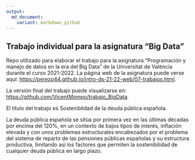 ---
output: 
  md_document:
    variant: markdown_github
---

## Trabajo individual para la asignatura "Big Data"

<!-- El párrafo de abajo has de dejarlo tal cual. NO HAS DE CAMBIAR NADA!!-->

Repo utilizado para elaborar el trabajo para la asignatura "Programación y manejo de datos en la era del Big Data" de la Universitat de València durante el curso 2021-2022. La página web de la asignatura puede verse aquí: <https://perezp44.github.io/intro-ds-21-22-web/07-trabajos.html>.


<!-- En la linea de abajo TIENES QUE SUSTITUIR "perezp44" por tu usuario de Github-->
La versión final del trabajo puede visualizarse en: <https://github.com/VicentMompo/trabajo_BigData>. 


<!-- Abajo podéis escribir lo que queráis, igual un resumen del trabajo, o ..., o ... pero al menos, creo que tienes que poner el título del trabajo y posiblemente tu nombre. Algo que explique porque está el repo en Github-->

El título del trabajo es Sostenibildad de la deuda pública española. 

La deuda pública española se sitúa por primera vez en las últimas décadas por encima del 120%, en un contexto de bajos tipos de interés, inflación elevada y con unos problemas estructurales encabezados por el problema del sistema de reparto de las pensiones públicas españolas y su estructura productiva, limitando así los factores que permiten la sostenibilidad de cualquier deuda pública en largo plazo.

<!-- Finalmente, ACÚERDATE de que cuando hayas hecho los cambios y hayas dejado este archivo como te guste más, TIENES que knittearlo para que los cambios se actualicen en el fichero Readme.md, que es el que finalmente se visualizará en Github. El fichero Readme.md no has de editarlo a mano, sale de knittear Readme.Rmd-->

